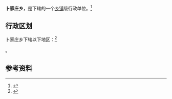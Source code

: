 {{中国乡级行政区|62/29/25/203/000}}

'''卜家庄乡'''，是{{PRC admin/fullname|62/29/25/203/000|3}}下辖的一个[[乡镇|乡镇]]级行政单位。<ref>{{PRC admin/ref sgc|{{PRC admin/parent|62/29/25/203/000}}}}</ref>

== 行政区划 ==

卜家庄乡下辖以下地区：<ref>{{PRC admin/ref sgc|62/29/25/203/000}}</ref>

{{PRC admin/children|62/29/25/203/000}}。

== 参考资料 ==

{{reflist}}

{{行政区划小作品}}
{{PRC admin/navcat|62/29/25/203/000}}